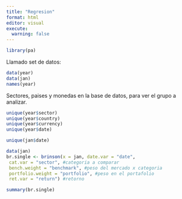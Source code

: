 ```yaml
---
title: "Regresion"
format: html
editor: visual
execute: 
  warning: false
---
```




```r

library(pa)

```

Llamado set de datos:
```r
data(year)
data(jan)
names(year)
```
Sectores, paises y monedas en la base de datos, para ver el grupo a analizar.
```r
unique(year$sector)
unique(year$country)
unique(year$currency)
unique(year$date)
```
```r
unique(jan$date)
```
```r
data(jan)
br.single <- brinson(x = jan, date.var = "date",
 cat.var = "sector", #categoria a comparar
 bench.weight = "benchmark", #peso del mercado x categoria
 portfolio.weight = "portfolio", #peso en el portafolio
 ret.var = "return") #retorno

summary(br.single)
```











